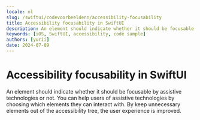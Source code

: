 ```yaml
---
locale: nl
slug: /swiftui/codevoorbeeldenn/accessibility-focusability
title: Accessibility focusability in SwiftUI
description: An element should indicate whether it should be focusable by assistive technologies or not.
keywords: [iOS, SwiftUI, accessibility, code sample]
authors: [yurii]
date: 2024-07-09
---
```


# Accessibility focusability in SwiftUI

An element should indicate whether it should be focusable by assistive technologies or not. You can help users of assistive technologies by choosing which elements they can interact with. By keep unnecessary elements out of the accessibility tree, the user experience is improved.

<CodeSample id="accessibility-focusable" platform="swiftui" locale="nl"/>
